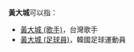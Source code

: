 '''黃大城'''可以指：
* [[黃大城_(歌手)|黃大城 (歌手)]]，台灣歌手
* [[黃大城_(足球員)|黃大城 (足球員)]]，韓國足球運動員

{{Disambig|D|Cat=三字黄姓人名消歧义}}